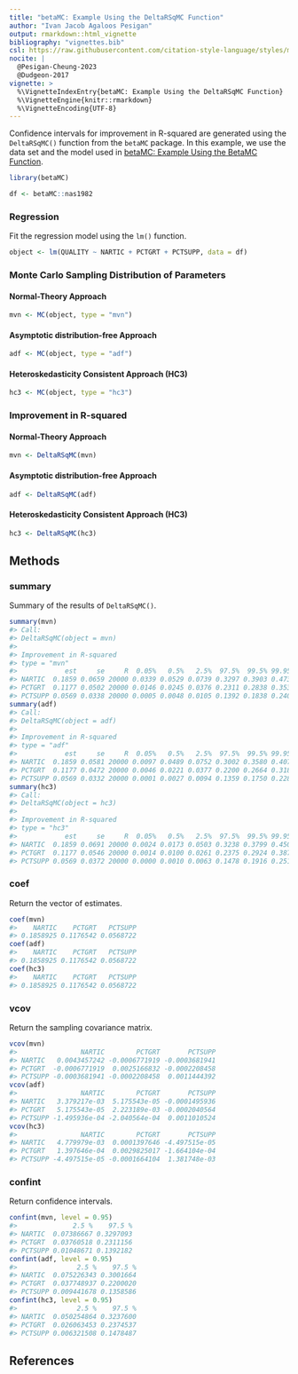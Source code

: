 ```yaml
---
title: "betaMC: Example Using the DeltaRSqMC Function"
author: "Ivan Jacob Agaloos Pesigan"
output: rmarkdown::html_vignette
bibliography: "vignettes.bib"
csl: https://raw.githubusercontent.com/citation-style-language/styles/master/apa.csl
nocite: |
  @Pesigan-Cheung-2023
  @Dudgeon-2017
vignette: >
  %\VignetteIndexEntry{betaMC: Example Using the DeltaRSqMC Function}
  %\VignetteEngine{knitr::rmarkdown}
  %\VignetteEncoding{UTF-8}
---
```




Confidence intervals for
improvement in R-squared
are generated using
the `DeltaRSqMC()` function from the `betaMC` package.
In this example,
we use the data set and the model used in
[betaMC: Example Using the BetaMC Function](example-beta-mc.html).


``` r
library(betaMC)
```




``` r
df <- betaMC::nas1982
```

### Regression

Fit the regression model using the `lm()` function.


``` r
object <- lm(QUALITY ~ NARTIC + PCTGRT + PCTSUPP, data = df)
```

### Monte Carlo Sampling Distribution of Parameters

#### Normal-Theory Approach


``` r
mvn <- MC(object, type = "mvn")
```

#### Asymptotic distribution-free Approach


``` r
adf <- MC(object, type = "adf")
```

#### Heteroskedasticity Consistent Approach (HC3)


``` r
hc3 <- MC(object, type = "hc3")
```

### Improvement in R-squared

#### Normal-Theory Approach


``` r
mvn <- DeltaRSqMC(mvn)
```

#### Asymptotic distribution-free Approach


``` r
adf <- DeltaRSqMC(adf)
```

#### Heteroskedasticity Consistent Approach (HC3)


``` r
hc3 <- DeltaRSqMC(hc3)
```

## Methods

### summary

Summary of the results of `DeltaRSqMC()`.


``` r
summary(mvn)
#> Call:
#> DeltaRSqMC(object = mvn)
#> 
#> Improvement in R-squared
#> type = "mvn"
#>            est     se     R  0.05%   0.5%   2.5%  97.5%  99.5% 99.95%
#> NARTIC  0.1859 0.0659 20000 0.0339 0.0529 0.0739 0.3297 0.3903 0.4734
#> PCTGRT  0.1177 0.0502 20000 0.0146 0.0245 0.0376 0.2311 0.2838 0.3537
#> PCTSUPP 0.0569 0.0338 20000 0.0005 0.0048 0.0105 0.1392 0.1838 0.2408
summary(adf)
#> Call:
#> DeltaRSqMC(object = adf)
#> 
#> Improvement in R-squared
#> type = "adf"
#>            est     se     R  0.05%   0.5%   2.5%  97.5%  99.5% 99.95%
#> NARTIC  0.1859 0.0581 20000 0.0097 0.0489 0.0752 0.3002 0.3580 0.4070
#> PCTGRT  0.1177 0.0472 20000 0.0046 0.0221 0.0377 0.2200 0.2664 0.3187
#> PCTSUPP 0.0569 0.0332 20000 0.0001 0.0027 0.0094 0.1359 0.1750 0.2280
summary(hc3)
#> Call:
#> DeltaRSqMC(object = hc3)
#> 
#> Improvement in R-squared
#> type = "hc3"
#>            est     se     R  0.05%   0.5%   2.5%  97.5%  99.5% 99.95%
#> NARTIC  0.1859 0.0691 20000 0.0024 0.0173 0.0503 0.3238 0.3799 0.4504
#> PCTGRT  0.1177 0.0546 20000 0.0014 0.0100 0.0261 0.2375 0.2924 0.3875
#> PCTSUPP 0.0569 0.0372 20000 0.0000 0.0010 0.0063 0.1478 0.1916 0.2511
```

### coef

Return the vector of estimates.


``` r
coef(mvn)
#>    NARTIC    PCTGRT   PCTSUPP 
#> 0.1858925 0.1176542 0.0568722
coef(adf)
#>    NARTIC    PCTGRT   PCTSUPP 
#> 0.1858925 0.1176542 0.0568722
coef(hc3)
#>    NARTIC    PCTGRT   PCTSUPP 
#> 0.1858925 0.1176542 0.0568722
```

### vcov

Return the sampling covariance matrix.


``` r
vcov(mvn)
#>                NARTIC        PCTGRT       PCTSUPP
#> NARTIC   0.0043457242 -0.0006771919 -0.0003681941
#> PCTGRT  -0.0006771919  0.0025166832 -0.0002208458
#> PCTSUPP -0.0003681941 -0.0002208458  0.0011444392
vcov(adf)
#>                NARTIC        PCTGRT       PCTSUPP
#> NARTIC   3.379217e-03  5.175543e-05 -0.0001495936
#> PCTGRT   5.175543e-05  2.223189e-03 -0.0002040564
#> PCTSUPP -1.495936e-04 -2.040564e-04  0.0011010524
vcov(hc3)
#>                NARTIC        PCTGRT       PCTSUPP
#> NARTIC   4.779979e-03  0.0001397646 -4.497515e-05
#> PCTGRT   1.397646e-04  0.0029825017 -1.664104e-04
#> PCTSUPP -4.497515e-05 -0.0001664104  1.381748e-03
```

### confint

Return confidence intervals.


``` r
confint(mvn, level = 0.95)
#>              2.5 %    97.5 %
#> NARTIC  0.07386667 0.3297093
#> PCTGRT  0.03760518 0.2311156
#> PCTSUPP 0.01048671 0.1392182
confint(adf, level = 0.95)
#>               2.5 %    97.5 %
#> NARTIC  0.075226343 0.3001664
#> PCTGRT  0.037748937 0.2200020
#> PCTSUPP 0.009441678 0.1358586
confint(hc3, level = 0.95)
#>               2.5 %    97.5 %
#> NARTIC  0.050254864 0.3237600
#> PCTGRT  0.026063453 0.2374537
#> PCTSUPP 0.006321508 0.1478487
```

## References
